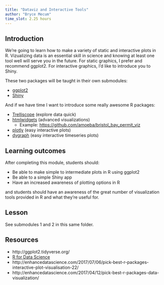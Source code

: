 ```yaml
---
title: "Dataviz and Interactive Tools"
author: "Bryce Mecum"
time_slot: 2.25 hours
---
```


## Introduction

We're going to learn how to make a variety of static and interactive plots in R.
Vizualizing data is an essential skill in science and knowing at least one tool well will serve you in the future.
For static graphics, I prefer and recommend ggplot2.
For interactive graphics, I'd like to introduce you to Shiny.

These two packages will be taught in their own submodules:

- [ggplot2](./module-1-ggplot2.Rmd)
- [Shiny](./module-2-shiny.Rmd)

And if we have time I want to introduce some really awesome R packages:

- [Trelliscope](http://deltarho.org/) (explore data quick)
- [htmlwidgets](http://www.htmlwidgets.org/) (advanced visualizations)
    - Example: [https://github.com/amoeba/bristol_bay_permit_viz](https://github.com/amoeba/bristol_bay_permit_viz)
- [plotly](https://plot.ly/r/) (easy interactive plots)
- [dygraph](https://rstudio.github.io/dygraphs/) (easy interactive timeseries plots)

## Learning outcomes

After completing this module, students should:

- Be able to make simple to intermediate plots in R using ggplot2
- Be able to a simple Shiny app
- Have an increased awareness of plotting options in R

and students should have an awareness of the great number of visualization tools provided in R and what they're useful for.

## Lesson

See submodules 1 and 2 in this same folder.

## Resources

- http://ggplot2.tidyverse.org/
- [R for Data Science](http://r4ds.had.co.nz/)
- http://enhancedatascience.com/2017/07/06/pick-best-r-packages-interactive-plot-visualisation-22/
- http://enhancedatascience.com/2017/04/12/pick-best-r-packages-data-visualization/